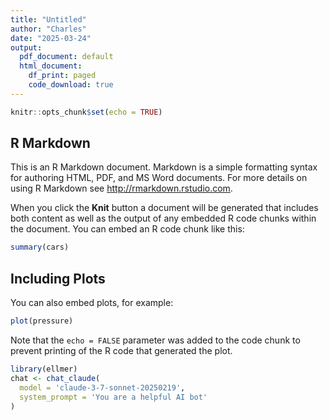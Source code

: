 ```yaml
---
title: "Untitled"
author: "Charles"
date: "2025-03-24"
output:
  pdf_document: default
  html_document:
    df_print: paged
    code_download: true
---
```


```r
knitr::opts_chunk$set(echo = TRUE)
```

## R Markdown

This is an R Markdown document. Markdown is a simple formatting syntax for authoring HTML, PDF, and MS Word documents. For more details on using R Markdown see <http://rmarkdown.rstudio.com>.

When you click the **Knit** button a document will be generated that includes both content as well as the output of any embedded R code chunks within the document. You can embed an R code chunk like this:

```r
summary(cars)
```

## Including Plots

You can also embed plots, for example:

```r
plot(pressure)
```

Note that the `echo = FALSE` parameter was added to the code chunk to prevent printing of the R code that generated the plot.


```r
library(ellmer)
chat <- chat_claude(
  model = 'claude-3-7-sonnet-20250219',
  system_prompt = 'You are a helpful AI bot'
)
```